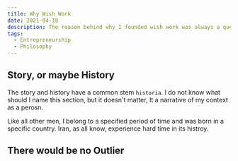 ```yaml
---
title: Why Wish Work
date: 2021-04-18
description: The reason behind why I founded wish work was always a question for me. Now, I could describe it well for myself.
tags:
  - Entrepreneurship
  - Philosophy
---
```


## Story, or maybe History
The story and history have a common stem `historia`. I do not know what should I name this section, but it doesn't matter, It a narrative of my context as a perosn.

Like all other men, I belong to a specified period of time and was born in a specific country. Iran, as all know, experience hard time in its histroy.

## There would be no Outlier
